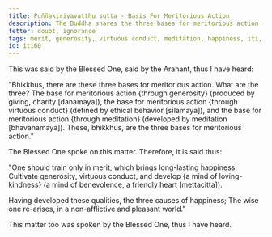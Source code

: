 ```yaml
---
title: Puññakiriyavatthu sutta - Basis For Meritorious Action
description: The Buddha shares the three bases for meritorious action - 1) through generosity, 2) through virtuous conduct, and 3) through meditation.
fetter: doubt, ignorance
tags: merit, generosity, virtuous conduct, meditation, happiness, iti, iti50-99
id: iti60
---
```


This was said by the Blessed One, said by the Arahant, thus I have heard:

"Bhikkhus, there are these three bases for meritorious action. What are the three? The base for meritorious action \{through generosity} (produced by giving, charity [dānamaya]), the base for meritorious action \{through virtuous conduct} (defined by ethical behavior [sīlamaya]), and the base for meritorious action \{through meditation} (developed by meditation [bhāvanāmaya]). These, bhikkhus, are the three bases for meritorious action."

The Blessed One spoke on this matter. Therefore, it is said thus:

"One should train only in merit,
which brings long-lasting happiness;
Cultivate generosity, virtuous conduct,
and develop \{a mind of loving-kindness} (a mind of benevolence, a friendly heart [mettacitta]).

Having developed these qualities,
the three causes of happiness;
The wise one re-arises,
in a non-afflictive and pleasant world."

This matter too was spoken by the Blessed One, thus I have heard.